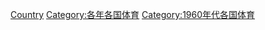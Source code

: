 {{Commons category|1961 in sports by country}}
{{Year by category
|m=1
|c=9
|d=6
|y=1
|cat=各國體育
|sortkey=1961
}}

[[Category:1961年體育|Country]]
[[Category:各年各国体育|Category:各年各国体育]]
[[Category:1960年代各国体育|Category:1960年代各国体育]]
